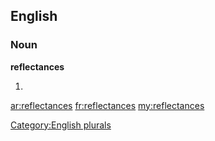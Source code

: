 ==English==

===Noun===
'''reflectances'''

# {{plural of|[[reflectance]]}}

[[Category:English plurals]]

[[ar:reflectances]]
[[fr:reflectances]]
[[my:reflectances]]